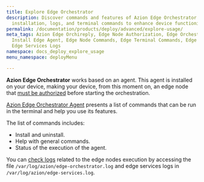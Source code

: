 ```yaml
---
title: Explore Edge Orchestrator
description: Discover commands and features of Azion Edge Orchestrator Agent, including
  installation, logs, and terminal commands to enhance device functioning.
permalink: /documentation/products/deploy/advanced/explore-usage/
meta_tags: Azion Edge Orchireply, Edge Node Authorization, Edge Orchestrator Agent,
  Install Edge Agent, Edge Node Commands, Edge Terminal Commands, Edge Node Logs,
  Edge Services Logs
namespace: docs_deploy_explore_usage
menu_namespace: deployMenu

---
```



**Azion Edge Orchestrator** works based on an agent. This agent is installed on your device, making your device, from this moment on, an edge node that [must be authorized](/en/documentation/products/guides/deploy/authorize-an-edge-node/) before starting the orchestration.

[Azion Edge Orchestrator Agent](/en/documentation/products/guides/deploy/install-orchestrator-agent/) presents a list of commands that can be run in the terminal and help you use its features.

The list of commands includes: 

- Install and uninstall.
- Help with general commands.
- Status of the execution of the agent.

<LinkButton link="/en/documentation/products/deploy/edge-orchestrator/edge-node/#agent-commands-and-options" label="go to edge orchestrator agent's commands reference" outlined target="_blank" />

You can [check logs](/en/documentation/products/guides/deploy/watch-logs/) related to the edge nodes execution by accessing the file `/var/log/azion/edge-orchestrator.log` and edge services logs in `/var/log/azion/edge-services.log`.



